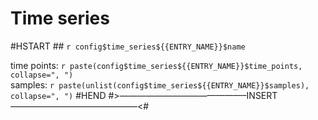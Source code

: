 # Time series

#HSTART
## `r config$time_series${{ENTRY_NAME}}$name`

time points: ``r paste(config$time_series${{ENTRY_NAME}}$time_points, collapse=", ")``\
samples: `r paste(unlist(config$time_series${{ENTRY_NAME}}$samples), collapse=", ")`
#HEND
#>--------------------------------------------INSERT--------------------------------------------<#
